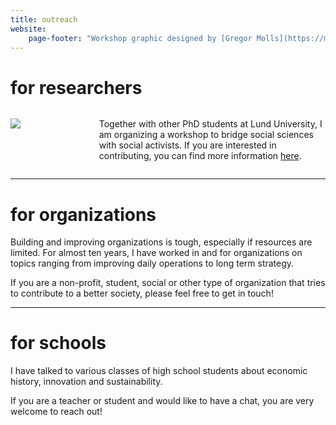 ```yaml
---
title: outreach
website:
    page-footer: "Workshop graphic designed by [Gregor Molls](https://molls.design)"
---
```


# for researchers

::::{.columns}
:::{.column width="25%"}
![](images/socialchangeworkshop_instagrampost_1080x1080.png){fig-alt="A design reading Social Change Workshop 06/05/23 Lund University Sol Auditorium 09:00-15:00" style="padding-right:10px;"}
::: 

:::{.column width="75%"} 
Together with other PhD students at Lund University, I am organizing a workshop to bridge social sciences with social activists.
If you are interested in contributing, you can find more information [here](https://pjkreutzer.github.io/social-change-workshop).
:::
::::
****

# for organizations 
Building and improving organizations is tough, especially if resources are limited.
For almost ten years, I have worked in and for organizations on topics ranging from improving daily operations to long term strategy.

If you are a non-profit, student, social or other type of organization that tries to contribute to a better society, please feel free to get in touch!

****

# for schools

I have talked to various classes of high school students about economic history, innovation and sustainability.

If you are a teacher or student and would like to have a chat, you are very welcome to reach out!


